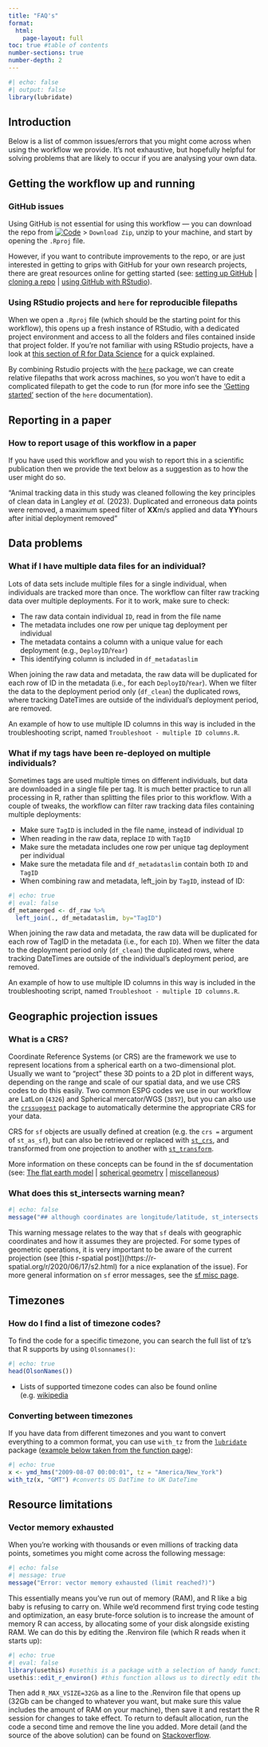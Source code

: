 ```yaml
---
title: "FAQ's"
format: 
  html:
    page-layout: full
toc: true #table of contents
number-sections: true
number-depth: 2
---
```


```r
#| echo: false
#| output: false
library(lubridate)
```

## Introduction {.unnumbered .unnumbered}

Below is a list of common issues/errors that you might come across when using the workflow we provide. It's not exhaustive, but hopefully helpful for solving problems that are likely to occur if you are analysing your own data.


## Getting the workflow up and running

### GitHub issues

Using GitHub is not essential for using this workflow — you can download the repo from [![Code](https://img.shields.io/badge/-%20Code▼-brightgreen?style=flat-square)](https://github.com/AliceTrevail/Code-workshop) > `Download Zip`, unzip to your machine, and start by opening the `.Rproj` file.

However, if you want to contribute improvements to the repo, or are just interested in getting to grips with GitHub for your own research projects, there are great resources online for getting started (see: [setting up GitHub](https://intro2r.com/setup_git.html) | [cloning a repo](https://intro2r.com/setting-up-a-project-in-rstudio.html) | [using GitHub with RStudio](https://intro2r.com/use_git.html)).

### Using RStudio projects and `here` for reproducible filepaths

When we open a `.Rproj` file (which should be the starting point for this workflow), this opens up a fresh instance of RStudio, with a dedicated project environment and access to all the folders and files contained inside that project folder. If you're not familiar with using RStudio projects, have a look at [this section of R for Data Science](https://r4ds.had.co.nz/workflow-projects.html#rstudio-projects) for a quick explained. 

By combining Rstudio projects with the [`here`](https://here.r-lib.org/) package, we can create relative filepaths that work across machines, so you won't have to edit a complicated filepath to get the code to run (for more info see the ['Getting started'](https://here.r-lib.org/articles/here.html) section of the `here` documentation).


## Reporting in a paper

### How to report usage of this workflow in a paper
If you have used this workflow and you wish to report this in a scientific publication then we provide the text below as a suggestion as to how the user might do so.

"Animal tracking data in this study was cleaned following the key principles of clean data in Langley *et al.* (2023). Duplicated and erroneous data points were removed, a maximum speed filter of **XX**m/s applied and data **YY**hours after initial deployment removed"


## Data problems

### What if I have multiple data files for an individual?

Lots of data sets include multiple files for a single individual, when individuals are tracked more than once. The workflow can filter raw tracking data over multiple deployments. For it to work, make sure to check:

* The raw data contain individual `ID`, read in from the file name
* The metadata includes one row per unique tag deployment per individual
* The metadata contains a column with a unique value for each deployment (e.g., `DeployID`/`Year`)
* This identifying column is included in `df_metadataslim`

When joining the raw data and metadata, the raw data will be duplicated for each row of ID in the metadata (i.e., for each `DeployID`/`Year`). When we filter the data to the deployment period only (`df_clean`) the duplicated rows, where tracking DateTimes are outside of the individual's deployment period, are removed.

An example of how to use multiple ID columns in this way is included in the troubleshooting script, named `Troubleshoot - multiple ID columns.R`.

### What if my tags have been re-deployed on multiple individuals?

Sometimes tags are used multiple times on different individuals, but data are downloaded in a single file per tag. It is much better practice to run all processing in R, rather than splitting the files prior to this workflow. With a couple of tweaks, the workflow can filter raw tracking data files containing multiple deployments:

* Make sure `TagID` is included in the file name, instead of individual `ID`
* When reading in the raw data, replace `ID` with `TagID`
* Make sure the metadata includes one row per unique tag deployment per individual
* Make sure the metadata file and `df_metadataslim` contain both `ID` and `TagID`
* When combining raw and metadata, left_join by `TagID`, instead of ID:

```r
#| echo: true
#| eval: false
df_metamerged <- df_raw %>%
  left_join(., df_metadataslim, by="TagID") 
```

When joining the raw data and metadata, the raw data will be duplicated for each row of TagID in the metadata (i.e., for each `ID`). When we filter the data to the deployment period only (`df_clean`) the duplicated rows, where tracking DateTimes are outside of the individual's deployment period, are removed.

An example of how to use multiple ID columns in this way is included in the troubleshooting script, named `Troubleshoot - multiple ID columns.R`.


## Geographic projection issues

### What is a CRS?

Coordinate Reference Systems (or CRS) are the framework we use to represent locations from a spherical earth on a two-dimensional plot. Usually we want to "project" these 3D points to a 2D plot in different ways, depending on the range and scale of our spatial data, and we use CRS codes to do this easily. Two common ESPG codes we use in our workflow are LatLon (`4326`) and Spherical mercator/WGS (`3857`), but you can also use the [`crssuggest`](https://github.com/walkerke/crsuggest) package to automatically determine the appropriate CRS for your data.

CRS for `sf` objects are usually defined at creation (e.g. the `crs =` argument of `st_as_sf`), but can also be retrieved or replaced with [`st_crs`](https://r-spatial.github.io/sf/reference/st_crs.html), and transformed from one projection to another with [`st_transform`](https://r-spatial.github.io/sf/reference/st_transform.html).

More information on these concepts can be found in the sf documentation (see: [The flat earth model](https://r-spatial.org/r/2020/06/17/s2.html) | [spherical geometry](https://r-spatial.github.io/sf/articles/sf7.html) | [miscellaneous](https://r-spatial.github.io/sf/articles/sf6.html))

### What does this st_intersects warning mean?

```r
#| echo: false
message("## although coordinates are longitude/latitude, st_intersects assumes that they are planar")
```

This warning message relates to the way that `sf` deals with geographic coordinates and how it assumes they are projected. For some types of geometric operations, it is very important to be aware of the current projection (see [this r-spatial post])(https://r-spatial.org/r/2020/06/17/s2.html) for a nice explanation of the issue). For more general information on `sf` error messages, see the [sf misc page](https://cran.r-project.org/web/packages/sf/vignettes/sf6.html#what_is_this_epsg_code_all_about).


## Timezones

### How do I find a list of timezone codes?

To find the code for a specific timezone, you can search the full list of tz's that R supports by using `Olsonnames()`:

```r
#| echo: true
head(OlsonNames())
```
-   Lists of supported timezone codes can also be found online (e.g. [wikipedia](https://en.wikipedia.org/wiki/List_of_tz_database_time_zones)

### Converting between timezones

If you have data from different timezones and you want to convert everything to a common format, you can use `with_tz` from the [`lubridate`](https://lubridate.tidyverse.org/index.html) package ([example below taken from the function page](https://lubridate.tidyverse.org/reference/with_tz.html)):

```r
#| echo: true
x <- ymd_hms("2009-08-07 00:00:01", tz = "America/New_York")
with_tz(x, "GMT") #converts US DatTime to UK DateTime
```


## Resource limitations

### Vector memory exhausted

When you're working with thousands or even millions of tracking data points, sometimes you might come across the following message:

```r
#| echo: false
#| message: true
message("Error: vector memory exhausted (limit reached?)")
```

This essentially means you've run out of memory (RAM), and R like a big baby is refusing to carry on. While we'd recommend first trying code testing and optimization, an easy brute-force solution is to increase the amount of memory R can access, by allocating some of your disk alongside existing RAM. We can do this by editing the .Renviron file (which R reads when it starts up):

```r
#| echo: true
#| eval: false
library(usethis) #usethis is a package with a selection of handy functions
usethis::edit_r_environ() #this function allows us to directly edit the .Renviron file from R Studio
```

Then add `R_MAX_VSIZE=32Gb` as a line to the .Renviron file that opens up (32Gb can be changed to whatever you want, but make sure this value includes the amount of RAM on your machine), then save it and restart the R session for changes to take effect. To return to default allocation, run the code a second time and remove the line you added. More detail (and the source of the above solution) can be found on [Stackoverflow](https://stackoverflow.com/questions/51248293/error-vector-memory-exhausted-limit-reached-r-3-5-0-macos).

